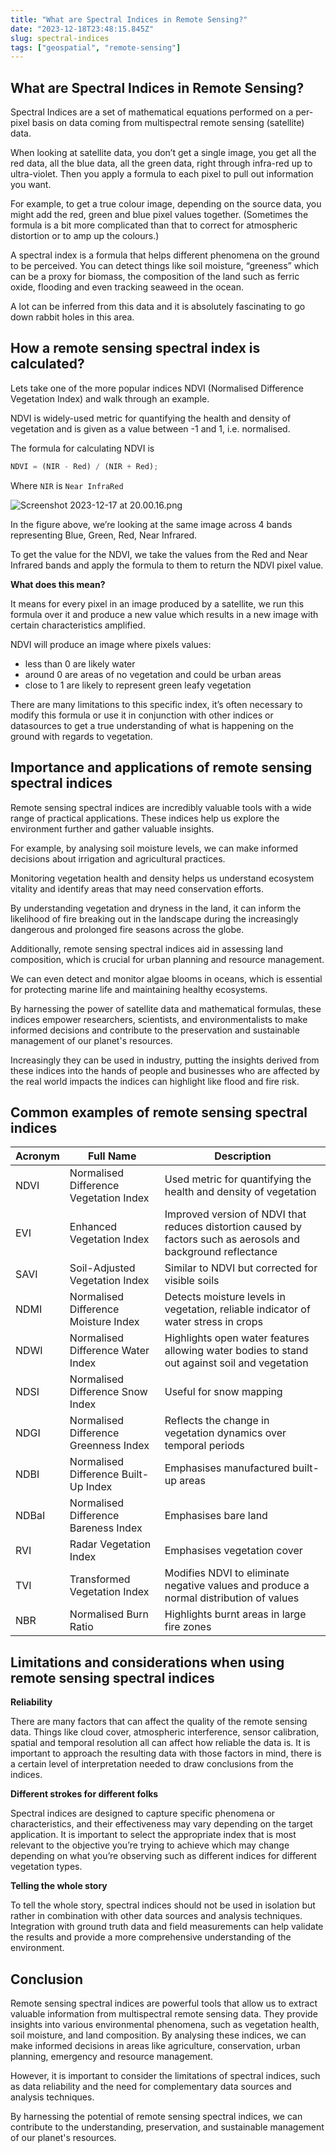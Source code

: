 ```yaml
---
title: "What are Spectral Indices in Remote Sensing?"
date: "2023-12-18T23:48:15.845Z"
slug: spectral-indices
tags: ["geospatial", "remote-sensing"]
---
```


## What are Spectral Indices in Remote Sensing?

Spectral Indices are a set of mathematical equations performed on a per-pixel basis on data coming from multispectral remote sensing (satellite) data.

When looking at satellite data, you don’t get a single image, you get all the red data, all the blue data, all the green data, right through infra-red up to ultra-violet. Then you apply a formula to each pixel to pull out information you want.

For example, to get a true colour image, depending on the source data, you might add the red, green and blue pixel values together. (Sometimes the formula is a bit more complicated than that to correct for atmospheric distortion or to amp up the colours.)

A spectral index is a formula that helps different phenomena on the ground to be perceived. You can detect things like soil moisture, “greeness” which can be a proxy for biomass, the composition of the land such as ferric oxide, flooding and even tracking seaweed in the ocean.

A lot can be inferred from this data and it is absolutely fascinating to go down rabbit holes in this area.

## How a remote sensing spectral index is calculated?

Lets take one of the more popular indices NDVI (Normalised Difference Vegetation Index) and walk through an example.

NDVI is widely-used metric for quantifying the health and density of vegetation and is given as a value between -1 and 1, i.e. normalised.

The formula for calculating NDVI is

```jsx
NDVI = (NIR - Red) / (NIR + Red);
```

Where `NIR` is `Near InfraRed`

![Screenshot 2023-12-17 at 20.00.16.png](/blog-images/spectral-indices.png)

In the figure above, we’re looking at the same image across 4 bands representing Blue, Green, Red, Near Infrared.

To get the value for the NDVI, we take the values from the Red and Near Infrared bands and apply the formula to them to return the NDVI pixel value.

**What does this mean?**

It means for every pixel in an image produced by a satellite, we run this formula over it and produce a new value which results in a new image with certain characteristics amplified.

NDVI will produce an image where pixels values:

- less than 0 are likely water
- around 0 are areas of no vegetation and could be urban areas
- close to 1 are likely to represent green leafy vegetation

There are many limitations to this specific index, it’s often necessary to modify this formula or use it in conjunction with other indices or datasources to get a true understanding of what is happening on the ground with regards to vegetation.

## Importance and applications of remote sensing spectral indices

Remote sensing spectral indices are incredibly valuable tools with a wide range of practical applications. These indices help us explore the environment further and gather valuable insights.

For example, by analysing soil moisture levels, we can make informed decisions about irrigation and agricultural practices.

Monitoring vegetation health and density helps us understand ecosystem vitality and identify areas that may need conservation efforts.

By understanding vegetation and dryness in the land, it can inform the likelihood of fire breaking out in the landscape during the increasingly dangerous and prolonged fire seasons across the globe.

Additionally, remote sensing spectral indices aid in assessing land composition, which is crucial for urban planning and resource management.

We can even detect and monitor algae blooms in oceans, which is essential for protecting marine life and maintaining healthy ecosystems.

By harnessing the power of satellite data and mathematical formulas, these indices empower researchers, scientists, and environmentalists to make informed decisions and contribute to the preservation and sustainable management of our planet's resources.

Increasingly they can be used in industry, putting the insights derived from these indices into the hands of people and businesses who are affected by the real world impacts the indices can highlight like flood and fire risk.

## Common examples of remote sensing spectral indices

| Acronym | Full Name                              | Description                                                                                                    |
| ------- | -------------------------------------- | -------------------------------------------------------------------------------------------------------------- |
| NDVI    | Normalised Difference Vegetation Index | Used metric for quantifying the health and density of vegetation                                               |
| EVI     | Enhanced Vegetation Index              | Improved version of NDVI that reduces distortion caused by factors such as aerosols and background reflectance |
| SAVI    | Soil-Adjusted Vegetation Index         | Similar to NDVI but corrected for visible soils                                                                |
| NDMI    | Normalised Difference Moisture Index   | Detects moisture levels in vegetation, reliable indicator of water stress in crops                             |
| NDWI    | Normalised Difference Water Index      | Highlights open water features allowing water bodies to stand out against soil and vegetation                  |
| NDSI    | Normalised Difference Snow Index       | Useful for snow mapping                                                                                        |
| NDGI    | Normalised Difference Greenness Index  | Reflects the change in vegetation dynamics over temporal periods                                               |
| NDBI    | Normalised Difference Built-Up Index   | Emphasises manufactured built-up areas                                                                         |
| NDBaI   | Normalised Difference Bareness Index   | Emphasises bare land                                                                                           |
| RVI     | Radar Vegetation Index                 | Emphasises vegetation cover                                                                                    |
| TVI     | Transformed Vegetation Index           | Modifies NDVI to eliminate negative values and produce a normal distribution of values                         |
| NBR     | Normalised Burn Ratio                  | Highlights burnt areas in large fire zones                                                                     |

## Limitations and considerations when using remote sensing spectral indices

**Reliability**

There are many factors that can affect the quality of the remote sensing data. Things like cloud cover, atmospheric interference, sensor calibration, spatial and temporal resolution all can affect how reliable the data is. It is important to approach the resulting data with those factors in mind, there is a certain level of interpretation needed to draw conclusions from the indices.

**Different strokes for different folks**

Spectral indices are designed to capture specific phenomena or characteristics, and their effectiveness may vary depending on the target application. It is important to select the appropriate index that is most relevant to the objective you’re trying to achieve which may change depending on what you’re observing such as different indices for different vegetation types.

**Telling the whole story**

To tell the whole story, spectral indices should not be used in isolation but rather in combination with other data sources and analysis techniques. Integration with ground truth data and field measurements can help validate the results and provide a more comprehensive understanding of the environment.

## Conclusion

Remote sensing spectral indices are powerful tools that allow us to extract valuable information from multispectral remote sensing data. They provide insights into various environmental phenomena, such as vegetation health, soil moisture, and land composition. By analysing these indices, we can make informed decisions in areas like agriculture, conservation, urban planning, emergency and resource management.

However, it is important to consider the limitations of spectral indices, such as data reliability and the need for complementary data sources and analysis techniques.

By harnessing the potential of remote sensing spectral indices, we can contribute to the understanding, preservation, and sustainable management of our planet's resources.
